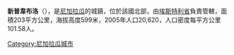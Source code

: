 '''新普韋布洛'''（{{lang-es|Pueblo Nuevo}}），是[[尼加拉瓜|尼加拉瓜]]的城鎮，位於該國北部，由[[埃斯特利省|埃斯特利省]]負責管轄，面積203平方公里，海拔高度599米，2005年人口20,620，人口密度每平方公里101.58人。

{{Coord|13|23|N|86|29|W|source:itwiki_region:NI|display=title}}

{{Nicaragua-geo-stub}}
[[Category:尼加拉瓜城市|Category:尼加拉瓜城市]]
